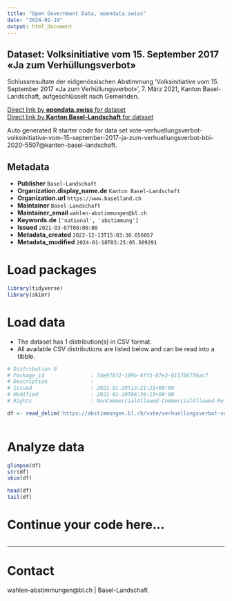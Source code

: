 ```yaml
---
title: "Open Government Data, opendata.swiss"
date: "2024-01-19"
output: html_document
---
```


## Dataset: Volksinitiative vom 15. September 2017 «Ja zum Verhüllungsverbot»

Schlussresultate der eidgenössischen Abstimmung 'Volksinitiative vom 15. September 2017 «Ja zum Verhüllungsverbot» ', 7. März 2021, Kanton Basel-Landschaft, aufgeschlüsselt nach Gemeinden.

[Direct link by **opendata.swiss** for dataset](https://opendata.swiss/de/dataset/volksinitiative-vom-15-september-2017-ja-zum-verhullungsverbot1)<br>
[Direct link by **Kanton Basel-Landschaft** for dataset](https://abstimmungen.bl.ch/vote/verhuellungsverbot-volksinitiative-vom-15-september-2017-ja-zum-verhuellungsverbot-bbi-2020-5507/data)

Auto generated R starter code for data set vote-verhuellungsverbot-volksinitiative-vom-15-september-2017-ja-zum-verhuellungsverbot-bbi-2020-5507@kanton-basel-landschaft.

## Metadata

- **Publisher** `Basel-Landschaft`
- **Organization.display_name.de** `Kanton Basel-Landschaft`
- **Organization.url** `https://www.baselland.ch`
- **Maintainer** `Basel-Landschaft`
- **Maintainer_email** `wahlen-abstimmungen@bl.ch`
- **Keywords.de** `['national', 'abstimmung']`
- **Issued** `2021-03-07T00:00:00`
- **Metadata_created** `2022-12-13T15:03:30.656057`
- **Metadata_modified** `2024-01-18T03:25:05.569291`


# Load packages

```r

library(tidyverse)
library(skimr)

```

# Load data

-   The dataset has 1 distribution(s) in CSV format.
-   All available CSV distributions are listed below and can be read into a tibble.

```r

# Distribution 0
# Package_id               : 7de978f2-199b-4ff5-87e3-0117067f6ac7
# Description              : 
# Issued                   : 2021-01-29T13:21:21+00:00
# Modified                 : 2022-01-19T06:36:13+00:00
# Rights                   : NonCommercialAllowed-CommercialAllowed-ReferenceRequired

df <- read_delim('https://abstimmungen.bl.ch/vote/verhuellungsverbot-volksinitiative-vom-15-september-2017-ja-zum-verhuellungsverbot-bbi-2020-5507/data-csv')



```

# Analyze data

```r

glimpse(df)
str(df)
skim(df)

head(df)
tail(df)

```

# Continue your code here...

```r

```

------------------------------------------------------------------------

# Contact

wahlen-abstimmungen@bl.ch | Basel-Landschaft
